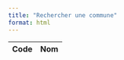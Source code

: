 ```yaml
---
title: "Rechercher une commune"
format: html
---
```


<head>
  <link rel="stylesheet" type="text/css" href="https://cdn.datatables.net/1.13.4/css/jquery.dataTables.min.css">
</head>

<body>
  <table id="communeTable" class="display" style="width:100%">
    <thead>
      <tr>
        <th>Code</th>
        <th>Nom</th>
      </tr>
    </thead>
    <tbody></tbody>
  </table>

  <script src="https://code.jquery.com/jquery-3.6.0.min.js"></script>
  <script src="https://cdn.datatables.net/1.13.4/js/jquery.dataTables.min.js"></script>
  <script src="communes.js"></script>

</body>